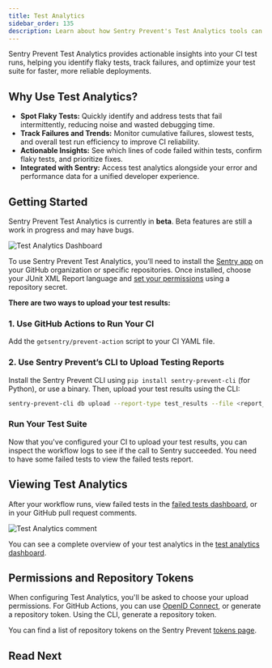 ```yaml
---
title: Test Analytics
sidebar_order: 135
description: Learn about how Sentry Prevent's Test Analytics tools can help you improve your code.
---
```


Sentry Prevent Test Analytics provides actionable insights into your CI test runs, helping you identify flaky tests, track failures, and optimize your test suite for faster, more reliable deployments. 

## Why Use Test Analytics?

- **Spot Flaky Tests:** Quickly identify and address tests that fail intermittently, reducing noise and wasted debugging time.
- **Track Failures and Trends:** Monitor cumulative failures, slowest tests, and overall test run efficiency to improve CI reliability.
- **Actionable Insights:** See which lines of code failed within tests, confirm flaky tests, and prioritize fixes.
- **Integrated with Sentry:** Access test analytics alongside your error and performance data for a unified developer experience.

## Getting Started

<Alert>
  Sentry Prevent Test Analytics is currently in <strong>beta</strong>. Beta features are still a work in progress and may have bugs. 
</Alert>

![Test Analytics Dashboard](./img/TA-dash.png)

To use Sentry Prevent Test Analytics, you’ll need to install the [Sentry app](https://github.com/apps/sentry-io) on your GitHub organization or specific repositories. Once installed, choose your JUnit XML Report language and [set your permissions](#permissions-and-repository-tokens) using a repository secret.

**There are two ways to upload your test results:**

### 1. Use GitHub Actions to Run Your CI
Add the `getsentry/prevent-action` script to your CI YAML file.

### 2. Use Sentry Prevent’s CLI to Upload Testing Reports
Install the Sentry Prevent CLI using `pip install sentry-prevent-cli` (for Python), or use a binary. Then, upload your test results using the CLI:

```bash
sentry-prevent-cli db upload --report-type test_results --file <report_name>.junit.xml
```

### Run Your Test Suite
Now that you've configured your CI to upload your test results, you can inspect the workflow logs to see if the call to Sentry succeeded. You need to have some failed tests to view the failed tests report. 

## Viewing Test Analytics

After your workflow runs, view failed tests in the [failed tests dashboard](https://sentry.io/prevent/failed-tests/), or in your GitHub pull request comments.

![Test Analytics comment](./img/TA-comment.png)

You can see a complete overview of your test analytics in the [test analytics dashboard](sentry.io/prevent/).

##  Permissions and Repository Tokens
When configuring Test Analytics, you'll be asked to choose your upload permissions. For GitHub Actions, you can use [OpenID Connect](https://docs.github.com/en/actions/security-for-github-actions/security-hardening-your-deployments/about-security-hardening-with-openid-connect), or generate a repository token. Using the CLI, generate a repository token. 

You can find a list of repository tokens on the Sentry Prevent [tokens page](https://sentry.io/prevent/tokens/).

## Read Next

<PageGrid />
